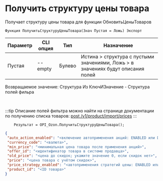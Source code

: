 ﻿---
sidebar_position: 8
---


# Получить структуру цены товара
 Получает структуру цены товара для функции ОбновитьЦеныТоваров



`Функция ПолучитьСтруктуруЦеныТовара(Знач Пустая = Ложь) Экспорт`

  | Параметр | CLI опция | Тип | Назначение |
  |-|-|-|-|
  | Пустая | --empty | Булево | Истина > структура с пустыми значениями, Ложь > в значениях будут описания полей |

  
  Возвращаемое значение:   Структура Из КлючИЗначение - Структура полей фильра

<br/>

:::tip
Описание полей фильтра можно найти на странице документации по получению списка товаров: [post /v1/product/import/prices](https://docs.ozon.ru/api/seller/#operation/ProductAPI_ImportProductsPrices)
:::
<br/>


```bsl title="Пример кода"
    Результат = OPI_Ozon.ПолучитьСтруктуруЦеныТовара();
```
    



```json title="Результат"
{
 "auto_action_enabled": "<включение автоприменения акций: ENABLED или DISABLED>",
 "currency_code": "<валюта>",
 "min_price": "<минимальная цена товара после применения акций>",
 "offer_id": "<идентификатор товара в системе продавца>",
 "old_price": "<цена до скидок; укажите значение 0, если скидок нет>",
 "price": "<цена товара с учётом скидок>",
 "price_strategy_enabled": "<автоприменения стратегий цены: ENABLED или DISABLED>",
 "product_id": "<ID товара>"
}
```
